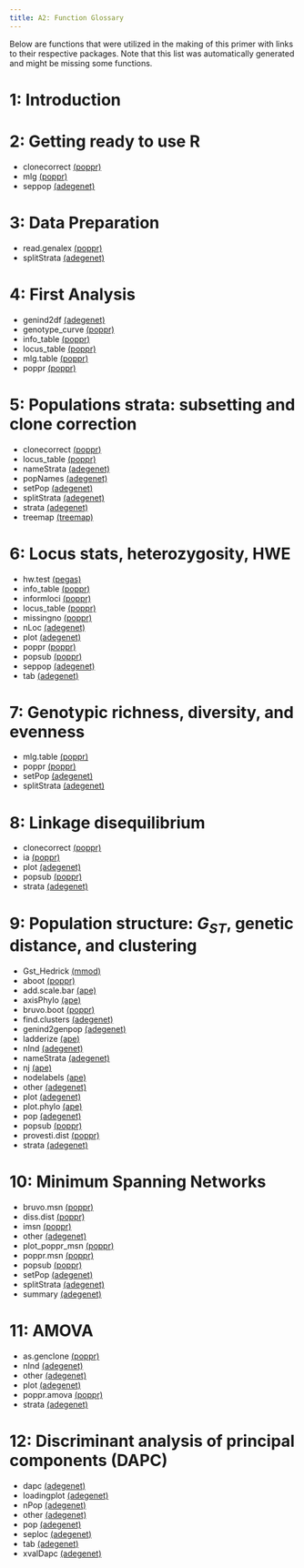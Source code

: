 ```yaml
---
title: A2: Function Glossary
---
```



Below are functions that were utilized in the making of this primer with links to their respective packages. Note that this list was automatically generated and might be missing some functions.

# 1: Introduction


# 2: Getting ready to use R

 - clonecorrect [(poppr)](http://cran.r-project.org/package=poppr)
 - mlg [(poppr)](http://cran.r-project.org/package=poppr)
 - seppop [(adegenet)](http://cran.r-project.org/package=adegenet)

# 3: Data Preparation

 - read.genalex [(poppr)](http://cran.r-project.org/package=poppr)
 - splitStrata [(adegenet)](http://cran.r-project.org/package=adegenet)

# 4: First Analysis

 - genind2df [(adegenet)](http://cran.r-project.org/package=adegenet)
 - genotype_curve [(poppr)](http://cran.r-project.org/package=poppr)
 - info_table [(poppr)](http://cran.r-project.org/package=poppr)
 - locus_table [(poppr)](http://cran.r-project.org/package=poppr)
 - mlg.table [(poppr)](http://cran.r-project.org/package=poppr)
 - poppr [(poppr)](http://cran.r-project.org/package=poppr)

# 5: Populations strata: subsetting and clone correction

 - clonecorrect [(poppr)](http://cran.r-project.org/package=poppr)
 - locus_table [(poppr)](http://cran.r-project.org/package=poppr)
 - nameStrata [(adegenet)](http://cran.r-project.org/package=adegenet)
 - popNames [(adegenet)](http://cran.r-project.org/package=adegenet)
 - setPop [(adegenet)](http://cran.r-project.org/package=adegenet)
 - splitStrata [(adegenet)](http://cran.r-project.org/package=adegenet)
 - strata [(adegenet)](http://cran.r-project.org/package=adegenet)
 - treemap [(treemap)](http://cran.r-project.org/package=treemap)

# 6: Locus stats, heterozygosity, HWE

 - hw.test [(pegas)](http://cran.r-project.org/package=pegas)
 - info_table [(poppr)](http://cran.r-project.org/package=poppr)
 - informloci [(poppr)](http://cran.r-project.org/package=poppr)
 - locus_table [(poppr)](http://cran.r-project.org/package=poppr)
 - missingno [(poppr)](http://cran.r-project.org/package=poppr)
 - nLoc [(adegenet)](http://cran.r-project.org/package=adegenet)
 - plot [(adegenet)](http://cran.r-project.org/package=adegenet)
 - poppr [(poppr)](http://cran.r-project.org/package=poppr)
 - popsub [(poppr)](http://cran.r-project.org/package=poppr)
 - seppop [(adegenet)](http://cran.r-project.org/package=adegenet)
 - tab [(adegenet)](http://cran.r-project.org/package=adegenet)

# 7: Genotypic richness, diversity, and evenness

 - mlg.table [(poppr)](http://cran.r-project.org/package=poppr)
 - poppr [(poppr)](http://cran.r-project.org/package=poppr)
 - setPop [(adegenet)](http://cran.r-project.org/package=adegenet)
 - splitStrata [(adegenet)](http://cran.r-project.org/package=adegenet)

# 8: Linkage disequilibrium

 - clonecorrect [(poppr)](http://cran.r-project.org/package=poppr)
 - ia [(poppr)](http://cran.r-project.org/package=poppr)
 - plot [(adegenet)](http://cran.r-project.org/package=adegenet)
 - popsub [(poppr)](http://cran.r-project.org/package=poppr)
 - strata [(adegenet)](http://cran.r-project.org/package=adegenet)

# 9: Population structure: $G_{ST}$, genetic distance, and clustering

 - Gst_Hedrick [(mmod)](http://cran.r-project.org/package=mmod)
 - aboot [(poppr)](http://cran.r-project.org/package=poppr)
 - add.scale.bar [(ape)](http://cran.r-project.org/package=ape)
 - axisPhylo [(ape)](http://cran.r-project.org/package=ape)
 - bruvo.boot [(poppr)](http://cran.r-project.org/package=poppr)
 - find.clusters [(adegenet)](http://cran.r-project.org/package=adegenet)
 - genind2genpop [(adegenet)](http://cran.r-project.org/package=adegenet)
 - ladderize [(ape)](http://cran.r-project.org/package=ape)
 - nInd [(adegenet)](http://cran.r-project.org/package=adegenet)
 - nameStrata [(adegenet)](http://cran.r-project.org/package=adegenet)
 - nj [(ape)](http://cran.r-project.org/package=ape)
 - nodelabels [(ape)](http://cran.r-project.org/package=ape)
 - other [(adegenet)](http://cran.r-project.org/package=adegenet)
 - plot [(adegenet)](http://cran.r-project.org/package=adegenet)
 - plot.phylo [(ape)](http://cran.r-project.org/package=ape)
 - pop [(adegenet)](http://cran.r-project.org/package=adegenet)
 - popsub [(poppr)](http://cran.r-project.org/package=poppr)
 - provesti.dist [(poppr)](http://cran.r-project.org/package=poppr)
 - strata [(adegenet)](http://cran.r-project.org/package=adegenet)

# 10: Minimum Spanning Networks

 - bruvo.msn [(poppr)](http://cran.r-project.org/package=poppr)
 - diss.dist [(poppr)](http://cran.r-project.org/package=poppr)
 - imsn [(poppr)](http://cran.r-project.org/package=poppr)
 - other [(adegenet)](http://cran.r-project.org/package=adegenet)
 - plot_poppr_msn [(poppr)](http://cran.r-project.org/package=poppr)
 - poppr.msn [(poppr)](http://cran.r-project.org/package=poppr)
 - popsub [(poppr)](http://cran.r-project.org/package=poppr)
 - setPop [(adegenet)](http://cran.r-project.org/package=adegenet)
 - splitStrata [(adegenet)](http://cran.r-project.org/package=adegenet)
 - summary [(adegenet)](http://cran.r-project.org/package=adegenet)

# 11: AMOVA

 - as.genclone [(poppr)](http://cran.r-project.org/package=poppr)
 - nInd [(adegenet)](http://cran.r-project.org/package=adegenet)
 - other [(adegenet)](http://cran.r-project.org/package=adegenet)
 - plot [(adegenet)](http://cran.r-project.org/package=adegenet)
 - poppr.amova [(poppr)](http://cran.r-project.org/package=poppr)
 - strata [(adegenet)](http://cran.r-project.org/package=adegenet)

# 12: Discriminant analysis of principal components (DAPC)

 - dapc [(adegenet)](http://cran.r-project.org/package=adegenet)
 - loadingplot [(adegenet)](http://cran.r-project.org/package=adegenet)
 - nPop [(adegenet)](http://cran.r-project.org/package=adegenet)
 - other [(adegenet)](http://cran.r-project.org/package=adegenet)
 - pop [(adegenet)](http://cran.r-project.org/package=adegenet)
 - seploc [(adegenet)](http://cran.r-project.org/package=adegenet)
 - tab [(adegenet)](http://cran.r-project.org/package=adegenet)
 - xvalDapc [(adegenet)](http://cran.r-project.org/package=adegenet)

